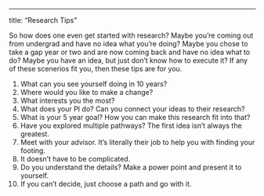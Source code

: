 ---
title: "Research Tips"

So how does one even get started with research? Maybe you're coming out from undergrad and have no idea what you're doing? Maybe you chose to take a gap year or two and are now coming back and have no idea what to do? Maybe you have an idea, but just don't know how to execute it? If any of these scenerios fit you, then these tips are for you. 

1. What can you see yourself doing in 10 years? 
2. Where would you like to make a change? 
3. What interests you the most? 
4. What does your PI do? Can you connect your ideas to their research? 
5. What is your 5 year goal? How you can make this research fit into that? 
6. Have you explored multiple pathways? The first idea isn't always the greatest. 
7. Meet with your advisor. It's literally their job to help you with finding your footing. 
8. It doesn't have to be complicated. 
9. Do you understand the details? Make a power point and present it to yourself. 
10. If you can't decide, just choose a path and go with it.
